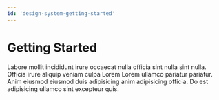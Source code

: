 ```yaml
---
id: 'design-system-getting-started'
---
```

# Getting Started

Labore mollit incididunt irure occaecat nulla officia sint nulla sint nulla. Officia irure aliquip veniam culpa Lorem Lorem ullamco pariatur pariatur. Anim eiusmod eiusmod duis adipisicing anim adipisicing officia. Do est adipisicing ullamco sint excepteur quis.